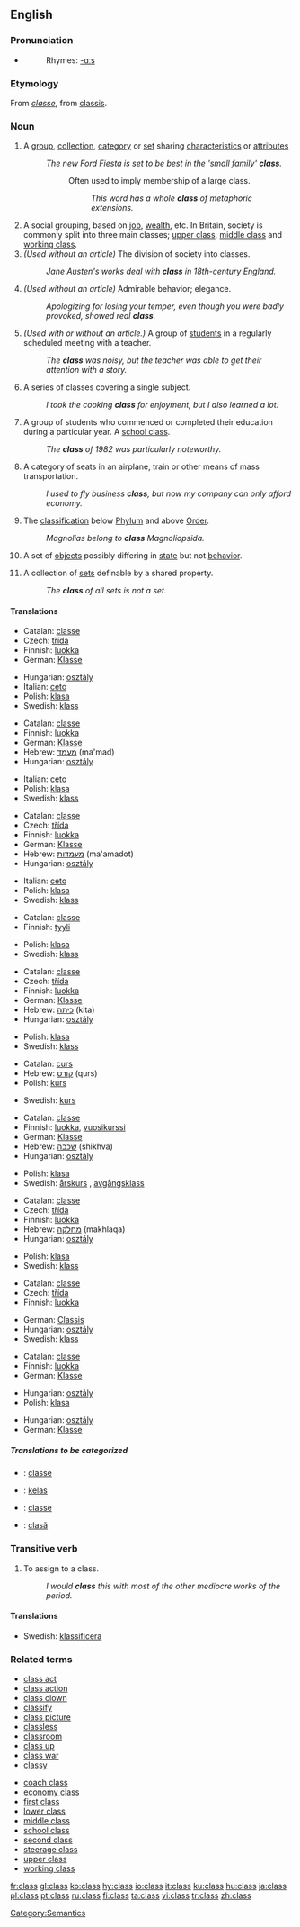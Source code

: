 ==English==
{{wikipedia}}
{{rank|greatly|floor|example|983|class|century|sorry|share}}

===Pronunciation===
*{{audio|en-us-class.ogg|Audio (US)}}
*:Rhymes: [[Rhymes:English:-ɑːs|-ɑːs]]

===Etymology===
From {{F.}} ''[[classe]]'', from {{L.}} [[classis]].

===Noun===
{{en-noun|es}}

# A [[group]], [[collection]], [[category]] or [[set]] sharing [[characteristic]]s or [[attribute]]s
#: ''The new Ford Fiesta is set to be best in the 'small family' '''class'''.''
#::Often used to imply membership of a large class.
#::: ''This word has a whole '''class''' of metaphoric extensions.''
# A social grouping, based on [[job]], [[wealth]], etc. In Britain, society is commonly split into three main classes; [[upper class]], [[middle class]] and [[working class]].
# ''(Used without an article)'' The division of society into classes.
#: ''Jane Austen's works deal with '''class''' in 18th-century England.''
# ''(Used without an article)'' Admirable behavior; elegance.
#: ''Apologizing for losing your temper, even though you were badly provoked, showed real '''class'''.''
# ''(Used with or without an article.)'' A group of [[student]]s in a regularly scheduled meeting with a teacher.
#: ''The '''class''' was noisy, but the teacher was able to get their attention with a story.''
# A series of classes covering a single subject.
#: ''I took the cooking '''class''' for enjoyment, but I also learned a lot.''
# A group of students who commenced or completed their education during a particular year. A [[school class]].
#: ''The '''class''' of 1982 was particularly noteworthy.''
# A category of seats in an airplane, train or other means of mass transportation.
#: ''I used to fly business '''class''', but now my company can only afford economy.''
# {{taxonomy}} The [[classification]] below [[Phylum]] and above [[Order]].
#: ''Magnolias belong to '''class''' Magnoliopsida.''
# {{computing}} A set of [[object]]s possibly differing in [[state]] but not [[behavior]].
# {{math}} A collection of [[set]]s definable by a shared property.
#: ''The '''class''' of all sets is not a set.''

====Translations====
{{trans-top|A group, collection, category or set sharing characteristics or attributes}}
*Catalan: [[classe]] {{f}}
*Czech: [[třída]] {{f}}
*Finnish: [[luokka]]
*German: [[Klasse]] {{f}}
{{trans-mid}}
*Hungarian: [[osztály]]
*Italian: [[ceto]] {{m}}
*Polish: [[klasa]] {{f}}
*Swedish: [[klass]] {{c}}
{{trans-bottom}}

{{trans-top|A social grouping, based on job, wealth, etc.}}
*Catalan: [[classe]] {{f}}
*Finnish: [[luokka]]
*German: [[Klasse]] {{f}}
*Hebrew: [[מעמד]] (ma'mad) {{m}}
*Hungarian: [[osztály]]
{{trans-mid}}
*Italian: [[ceto]] {{m}}
*Polish: [[klasa]] {{f}}
*Swedish: [[klass]] {{c}}
{{trans-bottom}}

{{trans-top|The division of society into classes}}
*Catalan: [[classe]] {{f}}
*Czech: [[třída]] {{f}}
*Finnish: [[luokka]]
*German: [[Klasse]] {{f}}
*Hebrew: [[מעמדות]] (ma'amadot) {{m}} {{p}}
*Hungarian: [[osztály]]
{{trans-mid}}
*Italian: [[ceto]] {{m}}
*Polish: [[klasa]] {{f}}
*Swedish: [[klass]] {{c}}
{{trans-bottom}}

{{trans-top|Admirable behavior; elegance}}
*Catalan: [[classe]] {{f}}
*Finnish: [[tyyli]]
{{trans-mid}}
*Polish: [[klasa]] {{f}}
*Swedish: [[klass]] {{c}}
{{trans-bottom}}

{{trans-top|A group of students in a regularly scheduled meeting with a teacher}}
*Catalan: [[classe]] {{f}}
*Czech: [[třída]] {{f}}
*Finnish: [[luokka]]
*German: [[Klasse]] {{f}}
*Hebrew: [[כיתה]] (kita) {{f}}
*Hungarian: [[osztály]]
{{trans-mid}}
*Polish: [[klasa]] {{f}}
*Swedish: [[klass]] {{c}}
{{trans-bottom}}

{{trans-top|A series of classes covering a single subject}}
*Catalan: [[curs]] {{m}}
*Hebrew: [[קורס]] (qurs) {{m}}
*Polish: [[kurs]]
{{trans-mid}}
*Swedish: [[kurs]] {{c}}
{{trans-bottom}}

{{trans-top|A group of students who commenced or completed their education during a particular year}}
*Catalan: [[classe]] {{f}}
*Finnish: [[luokka]], [[vuosikurssi]]
*German: [[Klasse]] {{f}}
*Hebrew: [[שכבה]] (shikhva) {{f}}
*Hungarian: [[osztály]]
{{trans-mid}}
*Polish: [[klasa]] {{f}}
*Swedish: [[årskurs]] {{c}}, [[avgångsklass]] {{c}}
{{trans-bottom}}

{{trans-top|A category of seats in an airplane, train or other means of mass transportation}}
*Catalan: [[classe]] {{f}}
*Czech: [[třída]] {{f}}
*Finnish: [[luokka]]
*Hebrew: [[מחלקה]] (makhlaqa) {{f}}
*Hungarian: [[osztály]]
{{trans-mid}}
*Polish: [[klasa]] {{f}}
*Swedish: [[klass]] {{c}}
{{trans-bottom}}

{{trans-top|The classification below Phylum and above Order}}
*Catalan: [[classe]] {{f}}
*Czech: [[třída]] {{f}}
*Finnish: [[luokka]]
{{trans-mid}}
*German: [[Classis]] {{f}}
*Hungarian: [[osztály]]
*Swedish: [[klass]] {{c}}
{{trans-bottom}}

{{trans-top|A set of objects possibly differing in state but not behavior}}
*Catalan: [[classe]] {{f}}
*Finnish: [[luokka]]
*German: [[Klasse]] {{f}}
{{trans-mid}}
*Hungarian: [[osztály]]
*Polish: [[klasa]] {{f}}
{{trans-bottom}}

{{trans-top|A collection of sets definable by a shared property}}
*Hungarian: [[osztály]]
*German: [[Klasse]] {{f}}
{{trans-mid}}
{{trans-bottom}}

=====Translations to be categorized=====
{{checktrans}}
{{top}}
*{{ttbc|Interlingua}}: [[classe]]
*{{ttbc|Indonesian}}: [[kelas]]
{{mid}}
*{{ttbc|Portuguese}}: [[classe]]
*{{ttbc|Romanian}}: [[clasă]] {{f}}
{{bottom}}

===Transitive verb===
{{en-verb|classes|classing|classed}}

# To assign to a class.
#: ''I would '''class''' this with most of the other mediocre works of the period.''

====Translations====
*Swedish: [[klassificera]]

===Related terms===
{{top3}}
*[[class act]]
*[[class action]]
*[[class clown]]
*[[classify]]
*[[class picture]]
*[[classless]]
*[[classroom]]
*[[class up]]
*[[class war]]
*[[classy]]
{{mid3}}
*[[coach class]]
*[[economy class]]
*[[first class]]
*[[lower class]]
*[[middle class]]
*[[school class]]
*[[second class]]
*[[steerage class]]
*[[upper class]]
*[[working class]]
{{bottom}}

[[Category:Semantics]]

[[fr:class]]
[[gl:class]]
[[ko:class]]
[[hy:class]]
[[io:class]]
[[it:class]]
[[ku:class]]
[[hu:class]]
[[ja:class]]
[[pl:class]]
[[pt:class]]
[[ru:class]]
[[fi:class]]
[[ta:class]]
[[vi:class]]
[[tr:class]]
[[zh:class]]